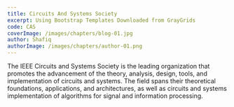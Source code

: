 ```yaml
---
title: Circuits And Systems Society
excerpt: Using Bootstrap Templates Downloaded from GrayGrids
code: CAS
coverImage: /images/chapters/blog-01.jpg
author: Shafiq
authorImage: /images/chapters/author-01.png
---
```


The IEEE Circuits and Systems Society is the leading organization that promotes the advancement of the theory, analysis, design, tools, and implementation of circuits and systems. The field spans their theoretical foundations, applications, and architectures, as well as circuits and systems implementation of algorithms for signal and information processing.
